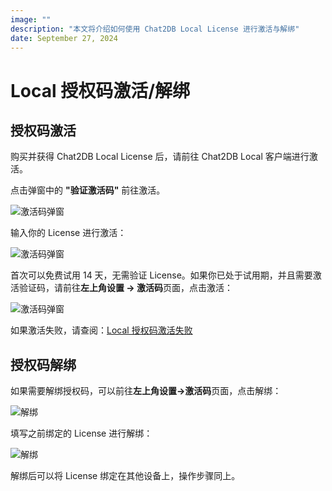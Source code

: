 ```yaml
---
image: ""
description: "本文将介绍如何使用 Chat2DB Local License 进行激活与解绑"
date: September 27, 2024
---
```


# Local 授权码激活/解绑

## 授权码激活

购买并获得 Chat2DB Local License 后，请前往 Chat2DB Local 客户端进行激活。

点击弹窗中的 **"验证激活码"** 前往激活。

![激活码弹窗](/image/start-guide/license1.jpg)

输入你的 License 进行激活：

![激活码弹窗](/image/start-guide/license2.jpg)

首次可以免费试用 14 天，无需验证 License。如果你已处于试用期，并且需要激活验证码，请前往**左上角设置 -> 激活码**页面，点击激活：

![激活码弹窗](/image/start-guide/license3.jpg)

如果激活失败，请查阅：[Local 授权码激活失败](/docs/question/fail-to-activate-license)

## 授权码解绑

如果需要解绑授权码，可以前往**左上角设置->激活码**页面，点击解绑：

![解绑](/image/start-guide/unbind.jpg)

填写之前绑定的 License 进行解绑：

![解绑](/image/start-guide/unbind1.jpg)

解绑后可以将 License 绑定在其他设备上，操作步骤同上。
